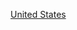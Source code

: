 {{Commons category|1920 establishments in the United States}}
{{estcatCountry|192|0|美國|United States}}

[[Category:1920年北美洲建立|United States]]